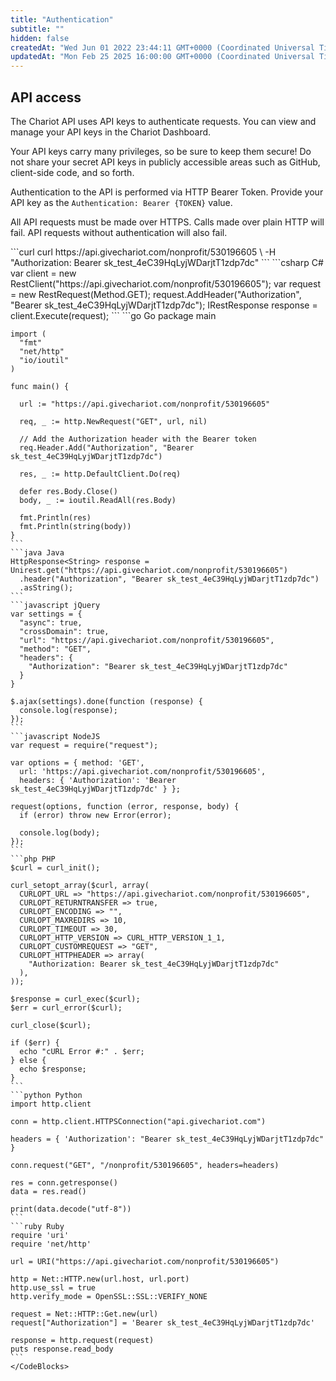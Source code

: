 ```yaml
---
title: "Authentication"
subtitle: ""
hidden: false
createdAt: "Wed Jun 01 2022 23:44:11 GMT+0000 (Coordinated Universal Time)"
updatedAt: "Mon Feb 25 2025 16:00:00 GMT+0000 (Coordinated Universal Time)"
---
```

## API access

The Chariot API uses API keys to authenticate requests. You can view and manage your API keys in the Chariot Dashboard.


Your API keys carry many privileges, so be sure to keep them secure!
Do not share your secret API keys in publicly accessible areas such as GitHub, client-side code, and so forth.

Authentication to the API is performed via HTTP Bearer Token. Provide your API key as the `Authentication: Bearer {TOKEN}` value.

All API requests must be made over HTTPS. Calls made over plain HTTP will fail. API requests without authentication will also fail.

<Aside>
  <CodeBlocks>
    ```curl
    curl https://api.givechariot.com/nonprofit/530196605 \
      -H "Authorization: Bearer sk_test_4eC39HqLyjWDarjtT1zdp7dc"
    ```
    ```csharp C#
    var client = new RestClient("https://api.givechariot.com/nonprofit/530196605");
    var request = new RestRequest(Method.GET);
    request.AddHeader("Authorization", "Bearer sk_test_4eC39HqLyjWDarjtT1zdp7dc");
    IRestResponse response = client.Execute(request);
    ```
    ```go Go
    package main

    import (
      "fmt"
      "net/http"
      "io/ioutil"
    )

    func main() {

      url := "https://api.givechariot.com/nonprofit/530196605"

      req, _ := http.NewRequest("GET", url, nil)

      // Add the Authorization header with the Bearer token
      req.Header.Add("Authorization", "Bearer sk_test_4eC39HqLyjWDarjtT1zdp7dc")

      res, _ := http.DefaultClient.Do(req)

      defer res.Body.Close()
      body, _ := ioutil.ReadAll(res.Body)

      fmt.Println(res)
      fmt.Println(string(body))
    }
    ```
    ```java Java
    HttpResponse<String> response = Unirest.get("https://api.givechariot.com/nonprofit/530196605")
      .header("Authorization", "Bearer sk_test_4eC39HqLyjWDarjtT1zdp7dc")
      .asString();
    ```
    ```javascript jQuery
    var settings = {
      "async": true,
      "crossDomain": true,
      "url": "https://api.givechariot.com/nonprofit/530196605",
      "method": "GET",
      "headers": {
        "Authorization": "Bearer sk_test_4eC39HqLyjWDarjtT1zdp7dc"
      }
    }

    $.ajax(settings).done(function (response) {
      console.log(response);
    });
    ```
    ```javascript NodeJS
    var request = require("request");

    var options = { method: 'GET',
      url: 'https://api.givechariot.com/nonprofit/530196605',
      headers: { 'Authorization': 'Bearer sk_test_4eC39HqLyjWDarjtT1zdp7dc' } };

    request(options, function (error, response, body) {
      if (error) throw new Error(error);

      console.log(body);
    });
    ```
    ```php PHP
    $curl = curl_init();

    curl_setopt_array($curl, array(
      CURLOPT_URL => "https://api.givechariot.com/nonprofit/530196605",
      CURLOPT_RETURNTRANSFER => true,
      CURLOPT_ENCODING => "",
      CURLOPT_MAXREDIRS => 10,
      CURLOPT_TIMEOUT => 30,
      CURLOPT_HTTP_VERSION => CURL_HTTP_VERSION_1_1,
      CURLOPT_CUSTOMREQUEST => "GET",
      CURLOPT_HTTPHEADER => array(
        "Authorization: Bearer sk_test_4eC39HqLyjWDarjtT1zdp7dc"
      ),
    ));

    $response = curl_exec($curl);
    $err = curl_error($curl);

    curl_close($curl);

    if ($err) {
      echo "cURL Error #:" . $err;
    } else {
      echo $response;
    }
    ```
    ```python Python
    import http.client

    conn = http.client.HTTPSConnection("api.givechariot.com")

    headers = { 'Authorization': "Bearer sk_test_4eC39HqLyjWDarjtT1zdp7dc" }

    conn.request("GET", "/nonprofit/530196605", headers=headers)

    res = conn.getresponse()
    data = res.read()

    print(data.decode("utf-8"))
    ```
    ```ruby Ruby
    require 'uri'
    require 'net/http'

    url = URI("https://api.givechariot.com/nonprofit/530196605")

    http = Net::HTTP.new(url.host, url.port)
    http.use_ssl = true
    http.verify_mode = OpenSSL::SSL::VERIFY_NONE

    request = Net::HTTP::Get.new(url)
    request["Authorization"] = 'Bearer sk_test_4eC39HqLyjWDarjtT1zdp7dc'

    response = http.request(request)
    puts response.read_body
    ```
    </CodeBlocks>
</Aside>

